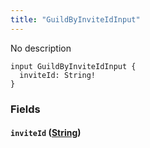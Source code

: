 ```yaml
---
title: "GuildByInviteIdInput"
---
```


No description

```
input GuildByInviteIdInput {
  inviteId: String!
}

```

### Fields[](#fields "Direct link to heading")

#### `inviteId` ([String](/developer/graphql-api/references/scalars/string))[](#inviteid-string "Direct link to heading")